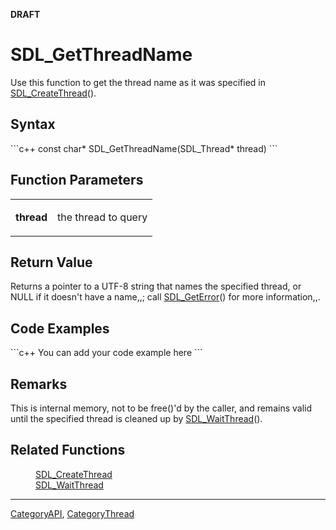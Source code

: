 <!-- pragma section-numbers off -->
<!-- pragma camelcase off -->
'''DRAFT'''

= SDL_GetThreadName =
Use this function to get the thread name as it was specified in [[SDL_CreateThread]]().


== Syntax ==
```c++
const char* SDL_GetThreadName(SDL_Thread* thread)
```

== Function Parameters ==
{|
|'''thread'''
|the thread to query
|}

== Return Value ==
Returns a pointer to a UTF-8 string that names the specified thread, or NULL if it doesn't have a name,,; call [[SDL_GetError]]() for more information,,.

== Code Examples ==
```c++
You can add your code example here
```

== Remarks ==
This is internal memory, not to be free()'d by the caller, and remains valid until the specified thread is cleaned up by [[SDL_WaitThread]]().


== Related Functions ==
:[[SDL_CreateThread]]
:[[SDL_WaitThread]]

----
[[CategoryAPI]], [[CategoryThread]]
